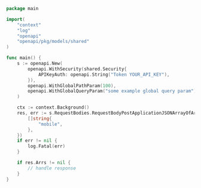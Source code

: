 ```go showLineNumbers copy filename="Request Body Post Application Json Array Of Array Of Primitive usage example"
package main

import(
	"context"
	"log"
	"openapi"
	"openapi/pkg/models/shared"
)

func main() {
    s := openapi.New(
        openapi.WithSecurity(shared.Security{
            APIKeyAuth: openapi.String("Token YOUR_API_KEY"),
        }),
        openapi.WithGlobalPathParam(100),
        openapi.WithGlobalQueryParam("some example global query param"),
    )

    ctx := context.Background()
    res, err := s.RequestBodies.RequestBodyPostApplicationJSONArrayOfArrayOfPrimitive(ctx, [][]string{
        []string{
            "mobile",
        },
    })
    if err != nil {
        log.Fatal(err)
    }

    if res.Arrs != nil {
        // handle response
    }
}
```
